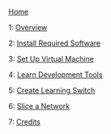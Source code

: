[[Home|Home]]

1: [[Overview|Overview]]

2: [[Install-Required-Software|Install Required Software]]

3: [[Set-Up-Virtual-Machine|Set Up Virtual Machine]]

4: [[Learn-Development-Tools|Learn Development Tools]]

5: [[Create-Learning-Switch|Create Learning Switch]]

6: [[Flowvisor-Exercise|Slice a Network]]

7: [[Credits]]

<!---
6: [[Control-A-Slice-Of-A-Real-Network|Control A Slice Of A Real Network]]

7: [[Create-Router|Create Router]]

8: [[Create-Firewall|Create Firewall]]

9: [[Learn-More|Learn More]]

10: [[Credits|Credits]]

11: [[Notes|Notes]]

12: [[VirtualBox-specific-Instructions|VirtualBox-specific Instructions]]
--->

